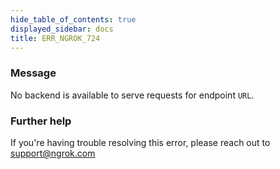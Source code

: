 ```yaml
---
hide_table_of_contents: true
displayed_sidebar: docs
title: ERR_NGROK_724
---
```


### Message

No backend is available to serve requests for endpoint `URL`.

<ErrorDetails />

### Further help

If you're having trouble resolving this error, please reach out to [support@ngrok.com](mailto:support@ngrok.com?subject=Help%20with%20ERR_NGROK_724)
